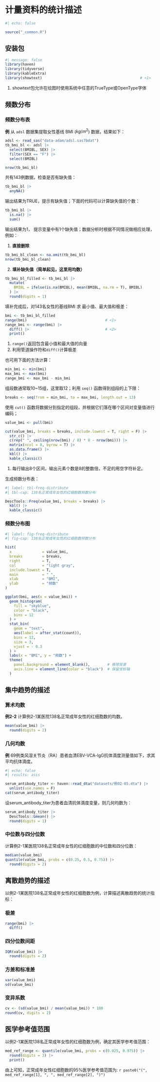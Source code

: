 # 计量资料的统计描述

```r
#| echo: false

source("_common.R")
```

## 安装包

```r
#| message: false
library(haven)
library(tidyverse)
library(kableExtra)
library(showtext)                                             # <1>
```

1.  showtext包允许在绘图时使用系统中任意的TrueType或OpenType字体

## 频数分布

### 频数分布表

**例** 从 `adsl` 数据集提取女性基线 BMI ($kg/m^2$) 数据，结果如下：

```r
adsl <- read_sas("data-adam/adsl.sas7bdat")
tb_bmi_bl <- adsl |> 
  select(BMIBL, SEX) |> 
  filter(SEX == "F") |> 
  select(BMIBL)

nrow(tb_bmi_bl)
```

共有143例数据，检查是否有缺失值：

```r
tb_bmi_bl |> 
  anyNA()
```

输出结果为TRUE，提示有缺失值；下面的代码可以计算缺失值的个数：

```r
tb_bmi_bl |> 
  is.na() |> 
  sum()
```

输出结果为1， 提示变量中有1个缺失值；数据分析时根据不同情况做相应处理，例如：

1.  **直接删除**

```r
tb_bmi_bl_clean <- na.omit(tb_bmi_bl)
nrow(tb_bmi_bl_clean) 
```

2.  **填补缺失值（简单起见，这里用均数）**

```r
tb_bmi_bl_filled <- tb_bmi_bl |> 
  mutate(
    BMIBL = ifelse(is.na(BMIBL), mean(BMIBL, na.rm = T), BMIBL)
  ) |> 
  round(digits = 1)
```

填补完成后，对143名女性的基线BMI 求 最小值、最大值和极差：

```r
bmi <- tb_bmi_bl_filled
range(bmi)                                    # <1>
range_bmi <- range(bmi) |>                               
  diff() |>                                   # <2>
  print()
```

1.  `range()`返回包含最小值和最大值的向量
2.  利用管道操作符和`diff()`计算极差

也可用下面的方法计算：

```r
min_bmi <- min(bmi)
max_bmi <- max(bmi)
range_bmi <- max_bmi - min_bmi
```

组段数通常取10\~15组，这里取12；利用 `seq()` 函数得到组段的上下限：

```r
breaks <- seq(from = min_bmi, to = max_bmi, length.out = 13)
```

使用 `cut()` 函数将数据分到指定的组段，并根据它们落在哪个区间对变量值进行编码；

```r
value_bmi <- pull(bmi)

cut(value_bmi, breaks = breaks, include.lowest = T, right = F) |> 
  str_c() |> 
  c(rep(" ", ceiling(nrow(bmi) / 8) * 8 - nrow(bmi))) |>                # <1>
  matrix(ncol = 8, byrow = T) |> 
  as.data.frame() |> 
  kbl() |> 
  kable_classic()
```

1.  每行输出8个区间，输出元素个数是8的整数倍，不足的用空字符补足。

生成频数分布表：

```r
#| label: tbl-freq-distribute
#| tbl-cap: 138名正常成年女性的红细胞数频数分布

DescTools::Freq(value_bmi, breaks = breaks) |> 
  kbl() |> 
  kable_classic()
```

### 频数分布图

```r
#| label: fig-freq-distribute
#| fig-cap: 138名正常成年女性的红细胞数频数分布

hist(
  x              = value_bmi, 
  breaks         = breaks, 
  right          = T, 
  col            = "light gray", 
  include.lowest = T,
  main           = " ",
  xlab           = "BMI",
  ylab           = "频数"
)

ggplot(bmi, aes(x = value_bmi)) +
  geom_histogram(
    fill = "skyblue", 
    color = "black", 
    bins = 12
  ) +
  stat_bin(
    geom = "text", 
    aes(label = after_stat(count)),
    bins = 12, 
    size = 3,
    vjust = - 0.3
  ) +
  labs(x = "BMI", y = "频数") +
  theme(
    panel.background = element_blank(),        # 移除背景
    axis.line = element_line(color = "black")  # 保留坐标轴
  )
```

## 集中趋势的描述

### 算术均数

**例2-2** 计算例2-1某医院138名正常成年女性的红细胞数的均数。

```r
mean(value_bmi) |> 
  round(digits = 2)
```

### 几何均数

**例** 69例类风湿关节炎（RA）患者血清EBV-VCA-lgG抗体滴度测量值如下，求其平均抗体滴度。

```r
#| echo: false
#| results: asis

serum_antibody_titer <- haven::read_dta("datasets/例02-05.dta") |> 
  unlist(use.names = F)
cat(serum_antibody_titer)
```

设serum_antibody_titer为患者血清抗体滴度变量，则几何均数为：

```r
serum_antibody_titer |> 
  DescTools::Gmean() |> 
  round(digits = 1)
```

### 中位数与四分位数

计算例2-1某医院138名正常成年女性的红细胞数的中位数和四分位数：

```r
median(value_bmi)
quantile(value_bmi, probs = c(0.25, 0.5, 0.75)) |> 
  round(digits = 2)
```

## 离散趋势的描述

以例2-1某医院138名正常成年女性的红细胞数为例，计算描述离散趋势的统计指标：

### 极差

```r
range(bmi) |> 
  diff()
```

### 四分位数间距

```r
IQR(value_bmi) |> 
  round(digits = 2)
```

### 方差和标准差

```r
var(value_bmi)
sd(value_bmi)
```

### 变异系数

```r
cv <- (sd(value_bmi) / mean(value_bmi)) * 100
round(cv, digits = 2)
```

## 医学参考值范围

以例2-1某医院138名正常成年女性的红细胞数为例，确定其医学参考值范围：

```r
med_ref_range <- quantile(value_bmi, probs = c(0.025, 0.975)) |> 
  round(digits = 3) |> 
  print()
```

由上可知，正常成年女性红细胞数的95%医学参考值范围为: `r paste0("(", med_ref_range[1], ", ", med_ref_range[2], ")")`
